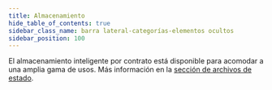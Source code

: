 ```yaml
---
title: Almacenamiento
hide_table_of_contents: true
sidebar_class_name: barra lateral-categorías-elementos ocultos
sidebar_position: 100
---
```


El almacenamiento inteligente por contrato está disponible para acomodar a una amplia gama de usos. Más información en la [sección de archivos de estado](../../learn/encyclopedia/storage/state-archival.mdx).
